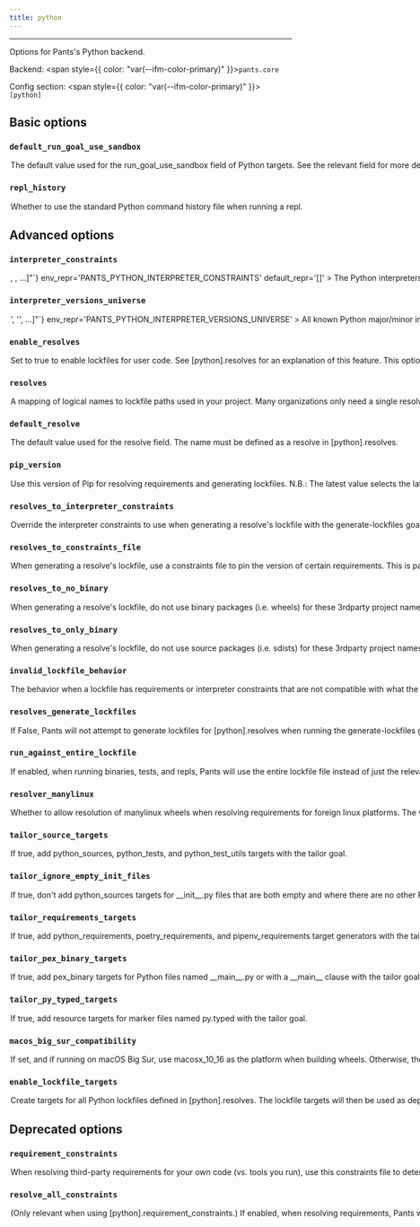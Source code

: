 ```yaml
---
title: python
---
```



---

Options for Pants's Python backend.

Backend: <span style={{ color: "var(--ifm-color-primary)" }}>`pants.core`</span>

Config section: <span style={{ color: "var(--ifm-color-primary)" }}>`[python]`</span>

## Basic options

<span className={styles.options}>

### `default_run_goal_use_sandbox`

<Option
  cli_repr='--[no-]python-default-run-goal-use-sandbox'
  env_repr='PANTS_PYTHON_DEFAULT_RUN_GOAL_USE_SANDBOX'
  default_repr='True'
>
  

The default value used for the `run_goal_use_sandbox` field of Python targets. See the relevant field for more details.

</Option>


### `repl_history`

<Option
  cli_repr='--[no-]python-repl-history'
  env_repr='PANTS_PYTHON_REPL_HISTORY'
  default_repr='True'
>
  

Whether to use the standard Python command history file when running a repl.

</Option>


## Advanced options

### `interpreter_constraints`

<Option
  cli_repr={`--python-interpreter-constraints="[<requirement>, <requirement>, ...]"`}
  env_repr='PANTS_PYTHON_INTERPRETER_CONSTRAINTS'
  default_repr='[]'
>
  

The Python interpreters your codebase is compatible with.

These constraints are used as the default value for the `interpreter_constraints` field of Python targets.

Specify with requirement syntax, e.g. `'CPython>=2.7,\<3'` (A CPython interpreter with version >=2.7 AND version \<3) or `'PyPy'` (A pypy interpreter of any version). Multiple constraint strings will be ORed together.

</Option>


### `interpreter_versions_universe`

<Option
  cli_repr={`--python-interpreter-versions-universe="['<str>', '<str>', ...]"`}
  env_repr='PANTS_PYTHON_INTERPRETER_VERSIONS_UNIVERSE'
>
  

All known Python major/minor interpreter versions that may be used by either your code or tools used by your code.

This is used by Pants to robustly handle interpreter constraints, such as knowing when generating lockfiles which Python versions to check if your code is using.

This does not control which interpreter your code will use. Instead, to set your interpreter constraints, update `[python].interpreter_constraints`, the `interpreter_constraints` field, and relevant tool options like `[isort].interpreter_constraints` to tell Pants which interpreters your code actually uses. See [Interpreter compatibility](doc\:python-interpreter-compatibility).

All elements must be the minor and major Python version, e.g. `'2.7'` or `'3.10'`. Do not include the patch version.

</Option>


### `enable_resolves`

<Option
  cli_repr='--[no-]python-enable-resolves'
  env_repr='PANTS_PYTHON_ENABLE_RESOLVES'
  default_repr='False'
>
  

Set to true to enable lockfiles for user code. See `[python].resolves` for an explanation of this feature.

This option is mutually exclusive with `[python].requirement_constraints`. We strongly recommend using this option because it\:

1. Uses `--hash` to validate that all downloaded files are expected, which reduces the risk of supply chain attacks.
2. Enforces that all transitive dependencies are in the lockfile, whereas constraints allow you to leave off dependencies. This ensures your build is more stable and reduces the risk of supply chain attacks.
3. Allows you to have multiple lockfiles in your repository.

</Option>


### `resolves`

<Option
  cli_repr={`--python-resolves="{'key1': val1, 'key2': val2, ...}"`}
  env_repr='PANTS_PYTHON_RESOLVES'
>
  

A mapping of logical names to lockfile paths used in your project.

Many organizations only need a single resolve for their whole project, which is a good default and often the simplest thing to do. However, you may need multiple resolves, such as if you use two conflicting versions of a requirement in your repository.

If you only need a single resolve, run `pants generate-lockfiles` to generate the lockfile.

If you need multiple resolves\:

1. Via this option, define multiple resolve names and their lockfile paths. The names should be meaningful to your repository, such as `data-science` or `pants-plugins`.
2. Set the default with `[python].default_resolve`.
3. Update your `python_requirement` targets with the `resolve` field to declare which resolve they should be available in. They default to `[python].default_resolve`, so you only need to update targets that you want in non-default resolves. (Often you'll set this via the `python_requirements` or `poetry_requirements` target generators)
4. Run `pants generate-lockfiles` to generate the lockfiles. If the results aren't what you'd expect, adjust the prior step.
5. Update any targets like `python_source` / `python_sources`, `python_test` / `python_tests`, and `pex_binary` which need to set a non-default resolve with the `resolve` field.

If a target can work with multiple resolves, you can either use the `parametrize` mechanism or manually create a distinct target per resolve. See [Targets and BUILD files](doc\:targets) for information about `parametrize`.

For example\:

```
python_sources(
    resolve=parametrize("data-science", "web-app"),
)

```

You can name the lockfile paths what you would like; Pants does not expect a certain file extension or location.

Only applies if `[python].enable_resolves` is true.

</Option>


### `default_resolve`

<Option
  cli_repr='--python-default-resolve=<str>'
  env_repr='PANTS_PYTHON_DEFAULT_RESOLVE'
  default_repr='python-default'
>
  

The default value used for the `resolve` field.

The name must be defined as a resolve in `[python].resolves`.

</Option>


### `pip_version`

<Option
  cli_repr='--python-pip-version=<PipVersion>'
  env_repr='PANTS_PYTHON_PIP_VERSION'
  one_of='20.3.4-patched, 22.2.2, 22.3, 22.3.1, 23.0, 23.0.1, 23.1, 23.1.1, 23.1.2, latest'
  default_repr='23.1.2'
>
  

Use this version of Pip for resolving requirements and generating lockfiles.

N.B.\: The `latest` value selects the latest of the listed choices which is not necessarily the latest Pip version released on PyPI.

</Option>


### `resolves_to_interpreter_constraints`

<Option
  cli_repr={`--python-resolves-to-interpreter-constraints="{'key1': val1, 'key2': val2, ...}"`}
  env_repr='PANTS_PYTHON_RESOLVES_TO_INTERPRETER_CONSTRAINTS'
  default_repr='{}'
>
  

Override the interpreter constraints to use when generating a resolve's lockfile with the `generate-lockfiles` goal.

By default, each resolve from `[python].resolves` will use your global interpreter constraints set in `[python].interpreter_constraints`. With this option, you can override each resolve to use certain interpreter constraints, such as `\{'data-science'\: ['==3.8.*']}`.

Warning\: this does NOT impact the interpreter constraints used by targets within the resolve, which is instead set by the option `[python].interpreter_constraints` and the `interpreter_constraints` field. It only impacts how the lockfile is generated.

Pants will validate that the interpreter constraints of your code using a resolve are compatible with that resolve's own constraints. For example, if your code is set to use `['==3.9.*']` via the `interpreter_constraints` field, but it's using a resolve whose interpreter constraints are set to `['==3.7.*']`, then Pants will error explaining the incompatibility.

The keys must be defined as resolves in `[python].resolves`.

</Option>


### `resolves_to_constraints_file`

<Option
  cli_repr={`--python-resolves-to-constraints-file="{'key1': val1, 'key2': val2, ...}"`}
  env_repr='PANTS_PYTHON_RESOLVES_TO_CONSTRAINTS_FILE'
  default_repr='{}'
>
  

When generating a resolve's lockfile, use a constraints file to pin the version of certain requirements. This is particularly useful to pin the versions of transitive dependencies of your direct requirements.

See https\://pip.pypa.io/en/stable/user_guide/#constraints-files for more information on the format of constraint files and how constraints are applied in Pex and pip.

Expects a dictionary of resolve names from `[python].resolves` and Python tools (e.g. `black` and `pytest`) to file paths for constraints files. For example, `\{'data-science'\: '3rdparty/data-science-constraints.txt'}`. If a resolve is not set in the dictionary, it will not use a constraints file.

You can use the key `__default__` to set a default value for all resolves.

</Option>


### `resolves_to_no_binary`

<Option
  cli_repr={`--python-resolves-to-no-binary="{'key1': val1, 'key2': val2, ...}"`}
  env_repr='PANTS_PYTHON_RESOLVES_TO_NO_BINARY'
  default_repr='{}'
>
  

When generating a resolve's lockfile, do not use binary packages (i.e. wheels) for these 3rdparty project names.

Expects a dictionary of resolve names from `[python].resolves` and Python tools (e.g. `black` and `pytest`) to lists of project names. For example, `\{'data-science'\: ['requests', 'numpy']}`. If a resolve is not set in the dictionary, it will have no restrictions on binary packages.

You can use the key `__default__` to set a default value for all resolves.

For each resolve, you can also use the value `\:all\:` to disable all binary packages\: `\{'data-science'\: ['\:all\:']}`.

Note that some packages are tricky to compile and may fail to install when this option is used on them. See https\://pip.pypa.io/en/stable/cli/pip_install/#install-no-binary for details.

</Option>


### `resolves_to_only_binary`

<Option
  cli_repr={`--python-resolves-to-only-binary="{'key1': val1, 'key2': val2, ...}"`}
  env_repr='PANTS_PYTHON_RESOLVES_TO_ONLY_BINARY'
  default_repr='{}'
>
  

When generating a resolve's lockfile, do not use source packages (i.e. sdists) for these 3rdparty project names, e.g `['django', 'requests']`.

Expects a dictionary of resolve names from `[python].resolves` and Python tools (e.g. `black` and `pytest`) to lists of project names. For example, `\{'data-science'\: ['requests', 'numpy']}`. If a resolve is not set in the dictionary, it will have no restrictions on source packages.

You can use the key `__default__` to set a default value for all resolves.

For each resolve you can use the value `\:all\:` to disable all source packages\: `\{'data-science'\: ['\:all\:']}`.

Packages without binary distributions will fail to install when this option is used on them. See https\://pip.pypa.io/en/stable/cli/pip_install/#install-only-binary for details.

</Option>


### `invalid_lockfile_behavior`

<Option
  cli_repr='--python-invalid-lockfile-behavior=<InvalidLockfileBehavior>'
  env_repr='PANTS_PYTHON_INVALID_LOCKFILE_BEHAVIOR'
  one_of='error, ignore, warn'
  default_repr='error'
>
  

The behavior when a lockfile has requirements or interpreter constraints that are not compatible with what the current build is using.

We recommend keeping the default of `error` for CI builds.

Note that `warn` will still expect a Pants lockfile header, it only won't error if the lockfile is stale and should be regenerated.

Use `ignore` to avoid needing a lockfile header at all, e.g. if you are manually managing lockfiles rather than using the `generate-lockfiles` goal.

</Option>


### `resolves_generate_lockfiles`

<Option
  cli_repr='--[no-]python-resolves-generate-lockfiles'
  env_repr='PANTS_PYTHON_RESOLVES_GENERATE_LOCKFILES'
  default_repr='True'
>
  

If False, Pants will not attempt to generate lockfiles for `[python].resolves` when running the `generate-lockfiles` goal.

This is intended to allow you to manually generate lockfiles for your own code, rather than using Pex lockfiles. For example, when adopting Pants in a project already using Poetry, you can use `poetry export --dev` to create a requirements.txt-style lockfile understood by Pants, then point `[python].resolves` to the file.

If you set this to False, Pants will not attempt to validate the metadata headers for your user lockfiles. This is useful so that you can keep `[python].invalid_lockfile_behavior` to `error` or `warn` if you'd like so that tool lockfiles continue to be validated, while user lockfiles are skipped.

Warning\: it will likely be slower to install manually generated user lockfiles than Pex ones because Pants cannot as efficiently extract the subset of requirements used for a particular task. See the option `[python].run_against_entire_lockfile`.

</Option>


### `run_against_entire_lockfile`

<Option
  cli_repr='--[no-]python-run-against-entire-lockfile'
  env_repr='PANTS_PYTHON_RUN_AGAINST_ENTIRE_LOCKFILE'
  default_repr='False'
>
  

If enabled, when running binaries, tests, and repls, Pants will use the entire lockfile file instead of just the relevant subset.

If you are using Pex lockfiles, we generally do not recommend this. You will already get similar performance benefits to this option, without the downsides.

Otherwise, this option can improve performance and reduce cache size. But it has two consequences\: 1) All cached test results will be invalidated if any requirement in the lockfile
changes, rather than just those that depend on the changed requirement. 2) Requirements unneeded by a test/run/repl will be present on the sys.path, which
might in rare cases cause their behavior to change.

This option does not affect packaging deployable artifacts, such as PEX files, wheels and cloud functions, which will still use just the exact subset of requirements needed.

</Option>


### `resolver_manylinux`

<Option
  cli_repr='--python-resolver-manylinux=<str>'
  env_repr='PANTS_PYTHON_RESOLVER_MANYLINUX'
  default_repr='manylinux2014'
>
  

Whether to allow resolution of manylinux wheels when resolving requirements for foreign linux platforms. The value should be a manylinux platform upper bound, e.g. `'manylinux2010'`, or else the string `'no'` to disallow.

</Option>


### `tailor_source_targets`

<Option
  cli_repr='--[no-]python-tailor-source-targets'
  env_repr='PANTS_PYTHON_TAILOR_SOURCE_TARGETS'
  default_repr='True'
>
  

If true, add `python_sources`, `python_tests`, and `python_test_utils` targets with the `tailor` goal.

</Option>


### `tailor_ignore_empty_init_files`

<Option
  cli_repr='--[no-]python-tailor-ignore-empty-init-files'
  env_repr='PANTS_PYTHON_TAILOR_IGNORE_EMPTY_INIT_FILES'
  default_repr='True'
>
  

If true, don't add `python_sources` targets for `__init__.py` files that are both empty and where there are no other Python files in the directory.

Empty and solitary `__init__.py` files usually exist as import scaffolding rather than true library code, so it can be noisy to add BUILD files.

Even if this option is set to true, Pants will still ensure the empty `__init__.py` files are included in the sandbox when running processes.

If you set to false, you may also want to set `[python-infer].init_files = "always"`.

</Option>


### `tailor_requirements_targets`

<Option
  cli_repr='--[no-]python-tailor-requirements-targets'
  env_repr='PANTS_PYTHON_TAILOR_REQUIREMENTS_TARGETS'
  default_repr='True'
>
  

If true, add `python_requirements`, `poetry_requirements`, and `pipenv_requirements` target generators with the `tailor` goal.

`python_requirements` targets are added for any file that matches the pattern `*requirements*.txt`. You will need to manually add `python_requirements` for different file names like `reqs.txt`.

`poetry_requirements` targets are added for `pyproject.toml` files with `[tool.poetry` in them.

</Option>


### `tailor_pex_binary_targets`

<Option
  cli_repr='--[no-]python-tailor-pex-binary-targets'
  env_repr='PANTS_PYTHON_TAILOR_PEX_BINARY_TARGETS'
  default_repr='False'
>
  

If true, add `pex_binary` targets for Python files named `__main__.py` or with a `__main__` clause with the `tailor` goal.

</Option>


### `tailor_py_typed_targets`

<Option
  cli_repr='--[no-]python-tailor-py-typed-targets'
  env_repr='PANTS_PYTHON_TAILOR_PY_TYPED_TARGETS'
  default_repr='True'
>
  

If true, add `resource` targets for marker files named `py.typed` with the `tailor` goal.

</Option>


### `macos_big_sur_compatibility`

<Option
  cli_repr='--[no-]python-macos-big-sur-compatibility'
  env_repr='PANTS_PYTHON_MACOS_BIG_SUR_COMPATIBILITY'
  default_repr='False'
>
  

If set, and if running on macOS Big Sur, use `macosx_10_16` as the platform when building wheels. Otherwise, the default of `macosx_11_0` will be used. This may be required for `pip` to be able to install the resulting distribution on Big Sur.

</Option>


### `enable_lockfile_targets`

<Option
  cli_repr='--[no-]python-enable-lockfile-targets'
  env_repr='PANTS_PYTHON_ENABLE_LOCKFILE_TARGETS'
  default_repr='True'
>
  

Create targets for all Python lockfiles defined in `[python].resolves`.

The lockfile targets will then be used as dependencies to the `python_requirement` targets that use them, invalidating source targets per resolve when the lockfile changes.

If another targets address is in conflict with the created lockfile target, it will shadow the lockfile target and it will not be available as a dependency for any `python_requirement` targets.

</Option>


## Deprecated options

### `requirement_constraints`

<Option
  cli_repr='--python-requirement-constraints=<file_option>'
  env_repr='PANTS_PYTHON_REQUIREMENT_CONSTRAINTS'
  default_repr='None'
  deprecated_version='3.0.0.dev0'
  deprecated_hint='We encourage instead migrating to `[python].enable_resolves` and `[python].resolves`, which is an improvement over this option. The `[python].resolves` feature ensures that your lockfiles are fully comprehensive, i.e. include all transitive dependencies; uses hashes for better supply chain security; and supports advanced features like VCS and local requirements, along with options `[python].resolves_to_only_binary`.'
>
  

When resolving third-party requirements for your own code (vs. tools you run), use this constraints file to determine which versions to use.

Mutually exclusive with `[python].enable_resolves`, which we generally recommend as an improvement over constraints file.

See https\://pip.pypa.io/en/stable/user_guide/#constraints-files for more information on the format of constraint files and how constraints are applied in Pex and pip.

This only applies when resolving user requirements, rather than tools you run like Black and Pytest. To constrain tools, set `[tool].lockfile`, e.g. `[black].lockfile`.

</Option>


### `resolve_all_constraints`

<Option
  cli_repr='--[no-]python-resolve-all-constraints'
  env_repr='PANTS_PYTHON_RESOLVE_ALL_CONSTRAINTS'
  default_repr='True'
  deprecated_version='3.0.0.dev0'
  deprecated_hint='We encourage instead migrating to `[python].enable_resolves` and `[python].resolves`, which is an improvement over this option. The `[python].resolves` feature ensures that your lockfiles are fully comprehensive, i.e. include all transitive dependencies; uses hashes for better supply chain security; and supports advanced features like VCS and local requirements, along with options `[python].resolves_to_only_binary`.'
>
  

(Only relevant when using `[python].requirement_constraints.`) If enabled, when resolving requirements, Pants will first resolve your entire constraints file as a single global resolve. Then, if the code uses a subset of your constraints file, Pants will extract the relevant requirements from that global resolve so that only what's actually needed gets used. If disabled, Pants will not use a global resolve and will resolve each subset of your requirements independently.

Usually this option should be enabled because it can result in far fewer resolves.

</Option>


</span>